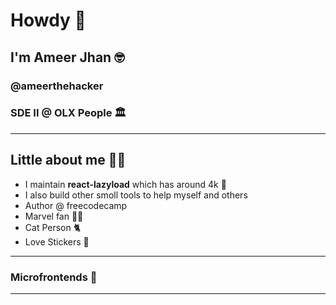

# Howdy 👋
## I'm Ameer Jhan 🤓
### @ameerthehacker
### SDE II @ OLX People 🏛
---
## Little about me 👨‍💻

- I maintain **react-lazyload** which has around 4k 🌟
- I also build other smoll tools to help myself and others
- Author @ freecodecamp
- Marvel fan 👨‍🎤
- Cat Person 🐈
- Love Stickers 💄
---
### Microfrontends 🎤
---
